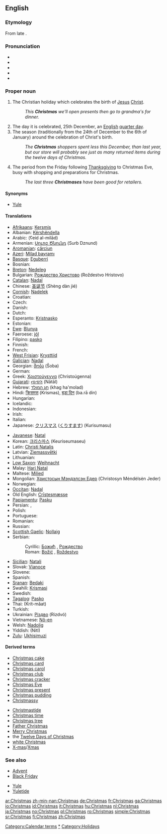 ==English==

===Etymology===
From late {{OE.}} {{term|Cristes mæsse||Christ's mass, Christ's festival}}.

===Pronunciation===
* {{IPA|/'kɻɪs.məs/}}
* {{SAMPA|/'krIs.m@s/}}
* {{SAMPA|/'k@R@ss.mAhs.Ieuse.e/}}
* {{enPR|KRIS-məs}}
* {{audio|en-us-Christmas.ogg|Audio (US)}}

===Proper noun===
{{en-noun|es}}

# The Christian holiday which celebrates the birth of [[Jesus]] [[Christ]].
#: ''This '''Christmas''' we'll open presents then go to grandma's for dinner.''
# The day it is celebrated, 25th December, an [[English]] [[quarter day]].
# The season (traditionally from the 24th of December to the 6th of January) around the celebration of Christ's birth.
#: ''The '''Christmas''' shoppers spent less this December, than last year, but our store will probably see just as many returned items during the twelve days of Christmas.''
# {{US|retailing}} The period from the Friday following [[Thanksgiving]] to Christmas Eve, busy with shopping and preparations for Christmas.
#: ''The last three '''Christmases''' have been good for retailers.''

====Synonyms====
* [[Yule]]

====Translations====
{{trans-top|Christian holiday}}
* [[Afrikaans]]: [[Kersmis]]
* Albanian: [[Kërshëndella]]
* Arabic: {{Arab|[[عيد الميلاد]]}} (ʕeid al-milād) {{m}}
* Armenian: [[Սուրբ Ծնունդ]] (Surb Dznund)
* [[Aromanian]]: [[cărciun]]
* [[Azeri]]: [[Milad bayramı]]
* [[Basque]]: [[Eguberri]]
* Bosnian: {{t-|bs|Božić|m}}
* [[Breton]]: [[Nedeleg]]
* Bulgarian: [[Рождество Христово]] (Roždestvo Hristovo)
* [[Catalan]]: [[Nadal]]
* Chinese: [[圣诞节]] (Shèng dàn jié)
* [[Cornish]]: [[Nadelek]]
* Croatian: {{t+|hr|Božić|m}}
* Czech: {{t+|cs|Vánoce|f|p}}
* Danish: {{t+|da|jul|c}}
* Dutch: {{t+|nl|Kerstmis}}
* Esperanto: [[Kristnasko]]
* Estonian: {{t-|et|jõulud}}
* [[Ewe]]: [[Blunya]]
* Faeroese: [[jól]]
* Filipino: [[pasko]]
* Finnish: {{t+|fi|joulu}}
* French: {{t+|fr|Noël}}
* [[West Frisian]]: [[Krysttiid]]
* [[Galician]]: [[Nadal]] {{m}}
* Georgian: [[შობა]] (Šoba)
* German: {{t+|de|Weihnachten}}
* Greek: [[Χριστούγεννα]] (Christoúgenna)
* [[Gujarati]]: [[નાતાલ]] (Nātāl)
* Hebrew: [[חג המולד]] (khag ha'molad)
* Hindi: [[क्रिसमस]] (Krismas), [[बड़ा दिन]] (ba.rā din)
* Hungarian: {{t-|hu|Karácsony}}
* Icelandic: {{t+|is|jól|n|p}}
* Indonesian: {{t-|id|Natal|xs=Indonesian}}
* Irish: {{t+|ga|Nollaig|xs=Irish}}
* Italian: {{t+|it|Natale}}
* Japanese: [[クリスマス]] ([[くりすます]]) (Kurisumasu)
{{trans-mid}}
* [[Javanese]]: [[Natal]]
* Korean: [[크리스마스]] (Keuriseumaseu)
* Latin: [[Christi Natalis]]
* Latvian: [[Ziemassvētki]]
* Lithuanian: {{t+|lt|Kalėdos|xs=Lithuanian}}
* [[Low Saxon]]: [[Weihnacht]]
* Malay: [[Hari Natal]]
* Maltese: [[Milied]]
* Mongolian: [[Христосын Мэндэлсэн Едeр]] (Christosyn Mėndėlsėn Jeder)
* Norwegian: {{t-|no|jul|c}}
* [[Occitan]]: [[Nadal]]
* Old English: [[Crīstesmæsse]]
* [[Papiamentu]]: [[Pasku]]
* Persian: {{fa-Arab|[[عید میلاد مسیح]]}}, {{fa-Arab|[[عید نوئل]]}}
* Polish: {{t+|pl|Boże Narodzenie}}
* Portuguese: {{t+|pt|Natal}}
* Romanian: {{t+|ro|Crăciun|n}}
* Russian: {{t-|ru|Рождество|tr=Roždestvó|sc=Cyrl}}
* [[Scottish Gaelic]]: [[Nollaig]] {{f}}
* Serbian:
*: Cyrillic: [[Божић#Serbian|Божић]] {{m}}, [[Рождество]]
*: Roman: [[Božić#Serbian|Božić]] {{m}}, [[Roždestvo]]
* [[Sicilian]]: [[Natali]]
* Slovak: [[Vianoce]]
* Slovene: {{t+|sl|Božič}}
* Spanish: {{t+|es|Navidad|f}}
* [[Sranan]]: [[Bedaki]]
* Swahili: [[Krismasi]]
* Swedish: {{t+|sv|jul|c}}
* [[Tagalog]]: [[Pasko]]
* Thai: {{Thai|[[คริสต์มาส]]}} (Krít-mâat)
* Turkish: {{t+|tr|Noel}}
* Ukrainian: [[Різдво]] (Rizdvó)
* Vietnamese: [[Nô-en]]
* Welsh: [[Nadolig]]
* Yiddish: (Nitl)
* [[Zulu]]: [[Ukhisimuzi]]
{{trans-bottom}}

====Derived terms====
{{rel-top}}
* [[Christmas cake]]
* [[Christmas card]]
* [[Christmas carol]]
* [[Christmas club]]
* [[Christmas cracker]]
* [[Christmas Eve]]
* [[Christmas present]]
* [[Christmas pudding]]
* [[Christmassy]]
{{rel-mid}}
* [[Christmastide]]
* [[Christmas time]] <!-- US equivalent of British 'Christmastide' popularized by Charles Schultz-->
* [[Christmas tree]]
* [[Father Christmas]]
* [[Merry Christmas]]
* the [[Twelve Days of Christmas]]
* [[white Christmas]]
* [[X-mas]]/[[Xmas]]
{{rel-bottom}}

===See also===
{{top2}}
* [[Advent]]
* [[Black Friday]]
{{mid2}}
<!--* [[quarter day]] how is this related? mentioned above, redundant here -->
* [[Yule]]
* [[Yuletide]]
{{bottom}}

[[Category:Calendar terms]]
[[Category:Christmas|*]]
[[Category:Holidays]]

[[ar:Christmas]]
[[zh-min-nan:Christmas]]
[[de:Christmas]]
[[fr:Christmas]]
[[ga:Christmas]]
[[io:Christmas]]
[[id:Christmas]]
[[it:Christmas]]
[[hu:Christmas]]
[[nl:Christmas]]
[[ja:Christmas]]
[[no:Christmas]]
[[pl:Christmas]]
[[ro:Christmas]]
[[simple:Christmas]]
[[sr:Christmas]]
[[fi:Christmas]]
[[zh:Christmas]]